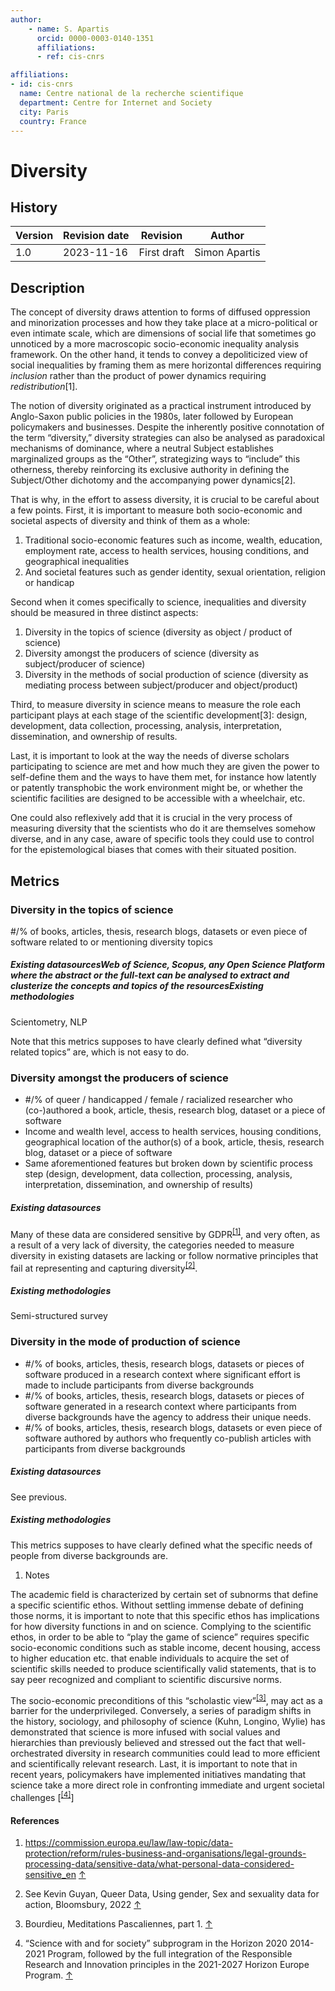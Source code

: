 ```yaml
---
author:
    - name: S. Apartis
      orcid: 0000-0003-0140-1351
      affiliations:
      - ref: cis-cnrs

affiliations:
- id: cis-cnrs
  name: Centre national de la recherche scientifique
  department: Centre for Internet and Society
  city: Paris
  country: France
---
```


# Diversity {#diversity .unnumbered}

::: {}

## History

| Version | Revision date | Revision    | Author        |
|---------|---------------|-------------|---------------|
| 1.0     | 2023-11-16    | First draft | Simon Apartis |

:::

## Description

The concept of diversity draws attention to forms of diffused oppression and minorization processes and how they take place at a micro-political or even intimate scale, which are dimensions of social life that sometimes go unnoticed by a more macroscopic socio-economic inequality analysis framework. On the other hand, it tends to convey a depoliticized view of social inequalities by framing them as mere horizontal differences requiring *inclusion* rather than the product of power dynamics requiring *redistribution*[1].

The notion of diversity originated as a practical instrument introduced by Anglo-Saxon public policies in the 1980s, later followed by European policymakers and businesses. Despite the inherently positive connotation of the term "diversity," diversity strategies can also be analysed as paradoxical mechanisms of dominance, where a neutral Subject establishes marginalized groups as the "Other", strategizing ways to "include" this otherness, thereby reinforcing its exclusive authority in defining the Subject/Other dichotomy and the accompanying power dynamics[2].

That is why, in the effort to assess diversity, it is crucial to be careful about a few points. First, it is important to measure both socio-economic and societal aspects of diversity and think of them as a whole:

1.  Traditional socio-economic features such as income, wealth, education, employment rate, access to health services, housing conditions, and geographical inequalities
2.  And societal features such as gender identity, sexual orientation, religion or handicap

Second when it comes specifically to science, inequalities and diversity should be measured in three distinct aspects:

1.  Diversity in the topics of science (diversity as object / product of science)
2.  Diversity amongst the producers of science (diversity as subject/producer of science)
3.  Diversity in the methods of social production of science (diversity as mediating process between subject/producer and object/product)

Third, to measure diversity in science means to measure the role each participant plays at each stage of the scientific development[3]: design, development, data collection, processing, analysis, interpretation, dissemination, and ownership of results.

Last, it is important to look at the way the needs of diverse scholars participating to science are met and how much they are given the power to self-define them and the ways to have them met, for instance how latently or patently transphobic the work environment might be, or whether the scientific facilities are designed to be accessible with a wheelchair, etc.

One could also reflexively add that it is crucial in the very process of measuring diversity that the scientists who do it are themselves somehow diverse, and in any case, aware of specific tools they could use to control for the epistemological biases that comes with their situated position.

## Metrics

### Diversity in the topics of science

\#/% of books, articles, thesis, research blogs, datasets or even piece of software related to or mentioning diversity topics

##### Existing datasourcesWeb of Science, Scopus, any Open Science Platform where the abstract or the full-text can be analysed to extract and clusterize the concepts and topics of the resourcesExisting methodologies

Scientometry, NLP

Note that this metrics supposes to have clearly defined what “diversity related topics” are, which is not easy to do.

### Diversity amongst the producers of science

-   \#/% of queer / handicapped / female / racialized researcher who (co-)authored a book, article, thesis, research blog, dataset or a piece of software
-   Income and wealth level, access to health services, housing conditions, geographical location of the author(s) of a book, article, thesis, research blog, dataset or a piece of software
-   Same aforementioned features but broken down by scientific process step (design, development, data collection, processing, analysis, interpretation, dissemination, and ownership of results)

##### Existing datasources

Many of these data are considered sensitive by GDPR^[\[1\]](#footnote-2){#footnote-ref-2}^, and very often, as a result of a very lack of diversity, the categories needed to measure diversity in existing datasets are lacking or follow normative principles that fail at representing and capturing diversity^[\[2\]](#footnote-3){#footnote-ref-3}^.

##### Existing methodologies

Semi-structured survey

### Diversity in the mode of production of science

-   \#/% of books, articles, thesis, research blogs, datasets or pieces of software produced in a research context where significant effort is made to include participants from diverse backgrounds
-   \#/% of books, articles, thesis, research blogs, datasets or pieces of software generated in a research context where participants from diverse backgrounds have the agency to address their unique needs.
-   \#/% of books, articles, thesis, research blogs, datasets or even piece of software authored by authors who frequently co-publish articles with participants from diverse backgrounds

##### Existing datasources

See previous.

##### Existing methodologies

This metrics supposes to have clearly defined what the specific needs of people from diverse backgrounds are.

1.  Notes

The academic field is characterized by certain set of subnorms that define a specific scientific ethos. Without settling immense debate of defining those norms, it is important to note that this specific ethos has implications for how diversity functions in and on science. Complying to the scientific ethos, in order to be able to “play the game of science” requires specific socio-economic conditions such as stable income, decent housing, access to higher education etc. that enable individuals to acquire the set of scientific skills needed to produce scientifically valid statements, that is to say peer recognized and compliant to scientific discursive norms.

The socio-economic preconditions of this "scholastic view"^[\[3\]](#footnote-4){#footnote-ref-4}^, may act as a barrier for the underprivileged. Conversely, a series of paradigm shifts in the history, sociology, and philosophy of science (Kuhn, Longino, Wylie) has demonstrated that science is more infused with social values and hierarchies than previously believed and stressed out the fact that well-orchestrated diversity in research communities could lead to more efficient and scientifically relevant research. Last, it is important to note that in recent years, policymakers have implemented initiatives mandating that science take a more direct role in confronting immediate and urgent societal challenges \[^[\[4\]](#footnote-5){#footnote-ref-5}^\]

####  References

[^1]: Olivier Masclet, Sociologie de la diversité et des discriminations, Armand Colin

[^2]: See Simone de Beauvoir’s analysis of Hegel’s master-slave dialectic in the introduction to *Le Deuxième Sexe, Gallimard.* See also Queer Data, p. 13.

[^3]: Shelley Arnstein, *A ladder of citizen participation,* Juillet 1969, AIP Journal

1.  ::: {#footnote-2}
    <https://commission.europa.eu/law/law-topic/data-protection/reform/rules-business-and-organisations/legal-grounds-processing-data/sensitive-data/what-personal-data-considered-sensitive_en> [↑](#footnote-ref-2)
    :::

2.  ::: {#footnote-3}
    See Kevin Guyan, Queer Data, Using gender, Sex and sexuality data for action, Bloomsbury, 2022 [↑](#footnote-ref-3)
    :::

3.  ::: {#footnote-4}
    Bourdieu, Meditations Pascaliennes, part 1. [↑](#footnote-ref-4)
    :::

4.  ::: {#footnote-5}
    “Science with and for society” subprogram in the Horizon 2020 2014-2021 Program, followed by the full integration of the Responsible Research and Innovation principles in the 2021-2027 Horizon Europe Program. [↑](#footnote-ref-5)
    :::
